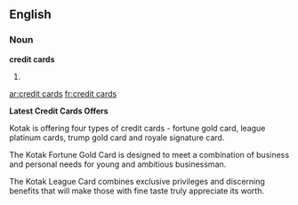 ==English==
===Noun===
'''credit cards''' {{p}}
#{{plural of|credit card}}

[[ar:credit cards]]
[[fr:credit cards]]

'''Latest Credit Cards Offers'''

Kotak is offering four types of credit cards - fortune gold card, league platinum cards, trump gold card and royale signature card.

The Kotak Fortune Gold Card is designed to meet a combination of business and personal needs for young and ambitious businessman.

The Kotak League Card combines exclusive privileges and discerning benefits that will make those with fine taste truly appreciate its worth.